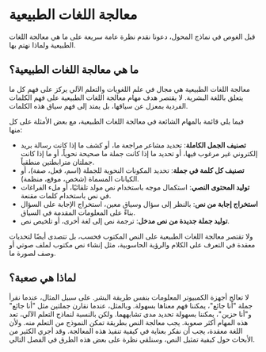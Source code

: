 # معالجة اللغات الطبيعية 

قبل الغوص في نماذج المحول، دعونا نقدم نظرة عامة سريعة على ما هي معالجة اللغات الطبيعية ولماذا نهتم بها.

## ما هي معالجة اللغات الطبيعية؟ 

معالجة اللغات الطبيعية هي مجال في علم اللغويات والتعلم الآلي يركز على فهم كل ما يتعلق باللغة البشرية. لا يقتصر هدف مهام معالجة اللغات الطبيعية على فهم الكلمات الفردية بمعزل عن سياقها، بل يمتد إلى فهم سياق هذه الكلمات. 

فيما يلي قائمة بالمهام الشائعة في معالجة اللغات الطبيعية، مع بعض الأمثلة على كل منها: 

- **تصنيف الجمل الكاملة**: تحديد مشاعر مراجعة ما، أو كشف ما إذا كانت رسالة بريد إلكتروني غير مرغوب فيها، أو تحديد ما إذا كانت جملة ما صحيحة نحوياً، أو ما إذا كانت جملتان مترابطتين منطقياً. 
- **تصنيف كل كلمة في جملة**: تحديد المكونات النحوية للجملة (اسم، فعل، صفة)، أو الكيانات المسماة (شخص، موقع، منظمة). 
- **توليد المحتوى النصي**: استكمال موجه باستخدام نص مولد تلقائيًا، أو ملء الفراغات في نص باستخدام كلمات مقنعة. 
- **استخراج إجابة من نص**: بالنظر إلى سؤال وسياق معين، استخراج الإجابة على السؤال بناءً على المعلومات المقدمة في السياق. 
- **توليد جملة جديدة من نص مدخل**: ترجمة نص إلى لغة أخرى، أو تلخيص نص. 

ولا تقتصر معالجة اللغات الطبيعية على النص المكتوب فحسب، بل تتصدى أيضًا لتحديات معقدة في التعرف على الكلام والرؤية الحاسوبية، مثل إنشاء نص مكتوب لملف صوتي أو وصف لصورة ما. 

## لماذا هي صعبة؟ 

لا تعالج أجهزة الكمبيوتر المعلومات بنفس طريقة البشر. على سبيل المثال، عندما نقرأ جملة "أنا جائع"، يمكننا فهم معناها بسهولة. وبالمثل، عندما نقارن جملتين مثل "أنا جائع" و"أنا حزين"، يمكننا بسهولة تحديد مدى تشابههما. ولكن بالنسبة لنماذج التعلم الآلي، تعد هذه المهام أكثر صعوبة. يجب معالجة النص بطريقة تمكن النموذج من التعلم منه. ولأن اللغة معقدة، يجب أن نفكر بعناية في كيفية تنفيذ هذه المعالجة. وقد أجري الكثير من الأبحاث حول كيفية تمثيل النص، وسنلقي نظرة على بعض هذه الطرق في الفصل التالي.